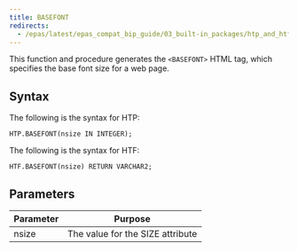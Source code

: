 ```yaml
---
title: BASEFONT
redirects:
  - /epas/latest/epas_compat_bip_guide/03_built-in_packages/htp_and_htf/basefont/ #generated for docs/epas/reorg-role-use-case-mode
---
```


This function and procedure generates the `<BASEFONT>` HTML tag, which specifies the base font size for a web page.

## Syntax

The following is the syntax for HTP:

```     
HTP.BASEFONT(nsize IN INTEGER);
```

The following is the syntax for HTF:

```
HTF.BASEFONT(nsize) RETURN VARCHAR2;
```

## Parameters 

| Parameter | Purpose  |
| --------- | -------- |
| nsize | The value for the SIZE attribute |
